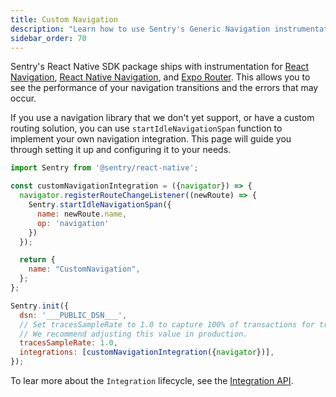 ```yaml
---
title: Custom Navigation
description: "Learn how to use Sentry's Generic Navigation instrumentation."
sidebar_order: 70
---
```


Sentry's React Native SDK package ships with instrumentation for [React Navigation](/platforms/react-native/tracing/instrumentation/react-navigation/), [React Native Navigation](/platforms/react-native/tracing/instrumentation/react-native-navigation/), and [Expo Router](/platforms/react-native/tracing/instrumentation/expo-router/). This allows you to see the performance of your navigation transitions and the errors that may occur.

If you use a navigation library that we don't yet support, or have a custom routing solution, you can use `startIdleNavigationSpan` function to implement your own navigation integration. This page will guide you through setting it up and configuring it to your needs.

```javascript {filename: customNavigationIntegration.js}
import Sentry from '@sentry/react-native';

const customNavigationIntegration = ({navigator}) => {
  navigator.registerRouteChangeListener((newRoute) => {
    Sentry.startIdleNavigationSpan({
      name: newRoute.name,
      op: 'navigation'
    })
  });

  return {
    name: "CustomNavigation",
  };
};

Sentry.init({
  dsn: '___PUBLIC_DSN___',
  // Set tracesSampleRate to 1.0 to capture 100% of transactions for tracing.
  // We recommend adjusting this value in production.
  tracesSampleRate: 1.0,
  integrations: [customNavigationIntegration({navigator})],
});
```

To lear more about the `Integration` lifecycle, see the [Integration API](/platforms/react-native/integrations/custom/).

